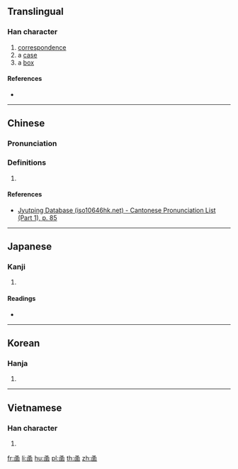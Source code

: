 {{character info/new}}
==Translingual==

===Han character===
{{Han char|rn=31|rad=囗|as=07|sn=10|four=|canj=NIWJ|ids=⿱龴⿴囗𢆉}}

# [[correspondence]]
# a [[case]]
# a [[box]]

====References====
* {{Han ref|kx=0219.020|dkj=04776|dj=0446.240|hdz=10720.050|uh=5705|ud=22277}}

----

==Chinese==
{{zh-forms}}

===Pronunciation===
{{zh-pron
|m=hán
|c=haam4
|c-t=
|g=
|h=pfs=
|j=
|md=
|mn=
|mn-t=
|w=
|x=
|mc=y
|oc=y
|cat=n
}}

===Definitions===
{{zh-hanzi}}

# {{rfdef|lang=zh}}

====References====
* [http://www.iso10646hk.net/jp/document/download.jsp Jyutping Database (iso10646hk.net) - Cantonese Pronunciation List (Part 1), p. 85]

----

==Japanese==

===Kanji===
{{ja-kanji|grade=|rs=囗07}}

# {{defn|lang=ja|sort=囗07}}

====Readings====
* {{ja-readings|on=[[かん]] (kan), [[ごん]] (gon)|kun=[[あご]] (ago), [[ふくむ]] (fukumu)}}

----

==Korean==

===Hanja===
{{ko-hanja|hangeul=함|rv=ham|mr=ham}}

# {{defn|lang=ko|sort=囗07}}

----

==Vietnamese==

===Han character===
{{vi-hantu|hàm|rs=囗07}}

# {{defn|lang=vi}}

[[fr:圅]]
[[li:圅]]
[[hu:圅]]
[[pl:圅]]
[[th:圅]]
[[zh:圅]]